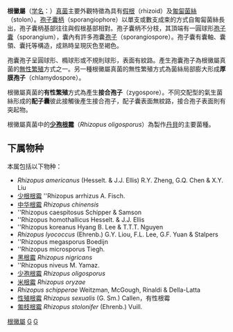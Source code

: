 {{Automatic Taxobox 
| image = Structure_of_Rhizopus_spp.-t-ch.JPG
| image_caption = 根黴屬真菌之外觀結構——手繪圖解
| taxon = Rhizopus
| authority=[[Ehrenb.|Ehrenb.]], 1820
| subdivision_ranks = 种
| subdivision = 见正文
}}

'''根黴屬'''（[[学名|学名]]：''{{lang|la|Rhizopus}}''）[[真菌|真菌]]主要外觀特徵為具有[[假根|假根]]（rhizoid）及[[匍匐菌絲|匍匐菌絲]]（stolon）。[[孢子囊柄|孢子囊柄]]（sporangiophore）以單支或數支成束的方式自匍匐菌絲長出，孢子囊柄基部往往與假根基部相對。孢子囊柄不分枝，其頂端有一圓球形[[孢子囊|孢子囊]]（sporangium），囊內有許多孢囊[[孢子|孢子]]（sporangiospore）。孢子囊有囊軸、囊領、囊托等構造，成熟時呈現灰色至褐色。

孢囊孢子呈圓球形、橢球形或不規則球形，表面有紋路。產生孢囊孢子為根黴屬真菌的[[無性繁殖|無性繁殖]]方式之一。另一種根黴屬真菌的無性繁殖方式為菌絲局部膨大形成'''厚膜孢子'''（chlamydospore）。

根黴屬真菌的'''有性繁殖'''方式為產生'''接合孢子'''（zygospore）。不同交配型的氣生菌絲形成的'''配子囊'''彼此接觸後產生接合孢子，配子囊表面無紋路，接合孢子表面則有突起物。

根黴屬真菌中的'''[[少孢根霉|少孢根霉]]'''（''Rhizopus oligosporus''）為製作[[丹貝|丹貝]]的主要菌種。

==下属物种==
本属包括以下物种：
* ''Rhizopus americanus'' (Hesselt. & J.J. Ellis) R.Y. Zheng, G.Q. Chen & X.Y. Liu
* [[少根根霉|少根根霉]] ''Rhizopus arrhizus A. Fisch.
* [[中华根霉|中华根霉]] ''Rhizopus chinensis''
* ''Rhizopus caespitosus Schipper & Samson
* ''Rhizopus homothallicus Hesselt. & J.J. Ellis
* ''Rhizopus koreanus Hyang B. Lee & T.T.T. Nguyen
* ''Rhizopus lyococcus'' (Ehrenb.) G.Y. Liou, F.L. Lee, G.F. Yuan & Stalpers
* ''Rhizopus megasporus Boedijn
* ''Rhizopus microsporus Tiegh.
* [[黑根霉|黑根霉]] ''Rhizopus nigricans''
* ''Rhizopus niveus M. Yamaz.
* [[少孢根霉|少孢根霉]] ''Rhizopus oligosporus''
* [[米根霉|米根霉]] ''Rhizopus oryzae''
* ''Rhizopus schipperae'' Weitzman, McGough, Rinaldi & Della-Latta
* [[性殖根霉|性殖根霉]] ''Rhizopus sexualis'' (G. Sm.) Callen，有性根霉
* [[匍枝根霉|匍枝根霉]] ''Rhizopus stolonifer'' (Ehrenb.) Vuill.

{{Taxonbar|from=Q134258}}

[[Category:根黴屬|]]
[[Category:毛霉科|G]]
[[Category:_1820年描述的分类群|G]]